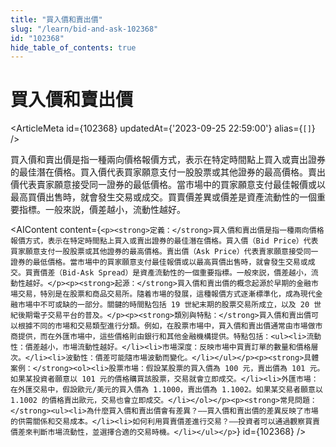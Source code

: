 ```yaml
---
title: "買入價和賣出價"
slug: "/learn/bid-and-ask-102368"
id: "102368"
hide_table_of_contents: true
---
```



# 買入價和賣出價

<ArticleMeta id={102368} updatedAt={'2023-09-25 22:59:00'} alias={`[]`} />
<div className='border-solid border-b border-t-0 my-4 border-[var(--ifm-color-gray-300)]' />

買入價和賣出價是指一種兩向價格報價方式，表示在特定時間點上買入或賣出證券的最佳潛在價格。買入價代表買家願意支付一股股票或其他證券的最高價格。賣出價代表賣家願意接受同一證券的最低價格。當市場中的買家願意支付最佳報價或以最高買價出售時，就會發生交易或成交。買賣價差異或價差是資產流動性的一個重要指標。一般來説，價差越小，流動性越好。

<AIContent content={`<p><strong>定義：</strong>買入價和賣出價是指一種兩向價格報價方式，表示在特定時間點上買入或賣出證券的最佳潛在價格。買入價（Bid Price）代表買家願意支付一股股票或其他證券的最高價格。賣出價（Ask Price）代表賣家願意接受同一證券的最低價格。當市場中的買家願意支付最佳報價或以最高買價出售時，就會發生交易或成交。買賣價差（Bid-Ask Spread）是資產流動性的一個重要指標。一般來説，價差越小，流動性越好。</p><p><strong>起源：</strong>買入價和賣出價的概念起源於早期的金融市場交易，特別是在股票和商品交易所。隨着市場的發展，這種報價方式逐漸標準化，成為現代金融市場中不可或缺的一部分。關鍵的時間點包括 19 世紀末期的股票交易所成立，以及 20 世紀後期電子交易平台的普及。</p><p><strong>類別與特點：</strong>買入價和賣出價可以根據不同的市場和交易類型進行分類。例如，在股票市場中，買入價和賣出價通常由市場做市商提供，而在外匯市場中，這些價格則由銀行和其他金融機構提供。特點包括：<ul><li>流動性：價差越小，市場流動性越好。</li><li>市場深度：反映市場中買賣訂單的數量和價格層次。</li><li>波動性：價差可能隨市場波動而變化。</li></ul></p><p><strong>具體案例：</strong><ol><li>股票市場：假設某股票的買入價為 100 元，賣出價為 101 元。如果某投資者願意以 101 元的價格購買該股票，交易就會立即成交。</li><li>外匯市場：在外匯交易中，假設歐元/美元的買入價為 1.1000，賣出價為 1.1002。如果某交易者願意以 1.1002 的價格賣出歐元，交易也會立即成交。</li></ol></p><p><strong>常見問題：</strong><ul><li>為什麼買入價和賣出價會有差異？——買入價和賣出價的差異反映了市場的供需關係和交易成本。</li><li>如何利用買賣價差進行交易？——投資者可以通過觀察買賣價差來判斷市場流動性，並選擇合適的交易時機。</li></ul></p>`} id={102368} />
